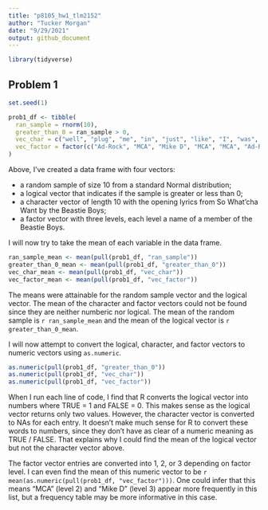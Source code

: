 ```yaml
---
title: "p8105_hw1_tlm2152"
author: "Tucker Morgan"
date: "9/29/2021"
output: github_document
---
```


```r
library(tidyverse)
```

## Problem 1
```r
set.seed(1)

prob1_df <- tibble(
  ran_sample = rnorm(10),
  greater_than_0 = ran_sample > 0,
  vec_char = c("well", "plug", "me", "in", "just", "like", "I", "was", "Eddie", "Harris"),
  vec_factor = factor(c("Ad-Rock", "MCA", "Mike D", "MCA", "MCA", "Ad-Rock", "MCA", "Mike D", "Mike D", "MCA"))
)
```
Above, I've created a data frame with four vectors:

* a random sample of size 10 from a standard Normal distribution;
* a logical vector that indicates if the sample is greater or less than 0;
* a character vector of length 10 with the opening lyrics from So What'cha Want by the Beastie Boys;
* a factor vector with three levels, each level a name of a member of the Beastie Boys.

I will now try to take the mean of each variable in the data frame.
```r
ran_sample_mean <- mean(pull(prob1_df, "ran_sample"))
greater_than_0_mean <- mean(pull(prob1_df, "greater_than_0"))
vec_char_mean <- mean(pull(prob1_df, "vec_char"))
vec_factor_mean <- mean(pull(prob1_df, "vec_factor"))
```
The means were attainable for the random sample vector and the logical vector. The mean of the character and factor vectors could not be found since they are neither numberic nor logical. The mean of the random sample is `r ran_sample_mean` and the mean of the logical vector is `r greater_than_0_mean`.

I will now attempt to convert the logical, character, and factor vectors to numeric vectors using `as.numeric`.
```r
as.numeric(pull(prob1_df, "greater_than_0"))
as.numeric(pull(prob1_df, "vec_char"))
as.numeric(pull(prob1_df, "vec_factor"))
```
When I run each line of code, I find that R converts the logical vector into numbers where TRUE = 1 and FALSE = 0. This makes sense as the logical vector returns only two values. However, the character vector is converted to NAs for each entry. It doesn't make much sense for R to convert these words to numbers, since they don't have as clear of a numeric meaning as TRUE / FALSE. That explains why I could find the mean of the logical vector but not the character vector above.

The factor vector entries are converted into 1, 2, or 3 depending on factor level. I can even find the mean of this numeric vector to be `r mean(as.numeric(pull(prob1_df, "vec_factor")))`. One could infer that this means "MCA" (level 2) and "Mike D" (level 3) appear more frequently in this list, but a frequency table may be more informative in this case.
